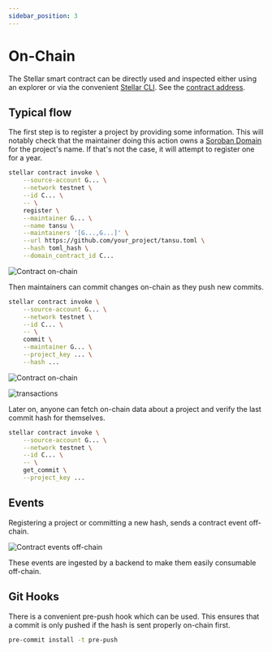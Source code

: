 ```yaml
---
sidebar_position: 3
---
```


# On-Chain

The Stellar smart contract can be directly used and inspected either using an explorer or via the convenient [Stellar CLI](https://github.com/stellar/stellar-cli). See the [contract address](./dapps_and_contracts.mdx).

## Typical flow

The first step is to register a project by providing some information. This will notably check that the maintainer doing this action owns a [Soroban Domain](https://sorobandomains.org/) for the project's name. If that's not the case, it will attempt to register one for a year.

```bash
stellar contract invoke \
	--source-account G... \
	--network testnet \
	--id C... \
	-- \
	register \
	--maintainer G... \
	--name tansu \
	--maintainers '[G...,G...]' \
	--url https://github.com/your_project/tansu.toml \
	--hash toml_hash \
	--domain_contract_id C...
```

![Contract on-chain](/assets/docs/contract.png)

Then maintainers can commit changes on-chain as they push new commits.

```bash
stellar contract invoke \
    --source-account G... \
    --network testnet \
    --id C... \
    -- \
    commit \
    --maintainer G... \
    --project_key ... \
    --hash ...
```

![Contract on-chain](/assets/docs/storage.png)

![transactions](/assets/docs/transactions.png)

Later on, anyone can fetch on-chain data about a project and verify the last commit hash for themselves.

```bash
stellar contract invoke \
    --source-account G... \
    --network testnet \
    --id C... \
    -- \
    get_commit \
    --project_key ...
```

## Events

Registering a project or committing a new hash, sends a contract event off-chain.

![Contract events off-chain](/assets/docs/events.png)

These events are ingested by a backend to make them easily consumable off-chain.

## Git Hooks

There is a convenient pre-push hook which can be used. This ensures that a commit is only pushed if the hash is sent properly on-chain first.

```bash
pre-commit install -t pre-push
```
